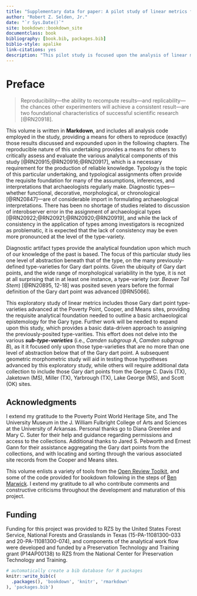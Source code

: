 ```yaml
--- 
title: "Supplementary data for paper: A pilot study of linear metrics for previously-defined type-varieties of Gary dart points"
author: "Robert Z. Selden, Jr."
date: "`r Sys.Date()`"
site: bookdown::bookdown_site
documentclass: book
bibliography: [book.bib, packages.bib]
biblio-style: apalike
link-citations: yes
description: "This pilot study is focused upon the analysis of linear metrics for whole/intact specimens of Gary dart points from the Poverty Point, Cooper, and Means sites in advance of a geometric morphometric study."
---
```


# Preface {-}

>Reproducibility—the ability to recompute results—and replicability—the chances other experimenters will achieve a consistent result—are two foundational characteristics of successful scientific research [@RN20918].

This volume is written in **Markdown**, and includes all analysis code employed in the study, providing a means for others to reproduce (exactly) those results discussed and expounded upon in the following chapters. The reproducible nature of this undertaking provides a means for others to critically assess and evaluate the various analytical components of this study [@RN20915;@RN20916;@RN20917], which is a necessary requirement for the production of reliable knowledge. Typology is the topic of this particular undertaking, and typological assignments often provide the requisite foundation for many of the assumptions, inferences, and interpretations that archaeologists regularly make. Diagnostic types---whether functional, decorative, morphological, or chronological [@RN20847]---are of considerable import in formulating archaeological interpretations. There has been no shortage of studies related to discussion of interobserver error in the assignment of archaeological types [@RN20922;@RN20921;@RN20920;@RN20919], and while the lack of consistency in the application of types among investigators is recognized as problematic, it is expected that the lack of consistency may be even more pronounced at the level of the type-variety.

Diagnostic artifact types provide the analytical foundation upon which much of our knowledge of the past is based. The focus of this particular study lies one level of abstraction beneath that of the type, on the many previously-defined type-varieties for Gary dart points. Given the ubiquity of Gary dart points, and the wide range of morphological variability in the type, it is not at all surprising that in at least one instance, a type-variety (_var. Beaver Tail Stem_) [@RN20895, 12-18] was posited seven years before the formal definition of the Gary dart point was advanced [@RN5066].

This exploratory study of linear metrics includes those Gary dart point type-varieties advanced at the Poverty Point, Cooper, and Means sites, providing the requisite analytical foundation needed to outline a basic archaeological epistemology for the Gary type. Further work will be needed to expand upon this study, which provides a basic data-driven approach to assigning the previously-posited type-varities. This effort does not delve into the various _**sub-type-varieties**_ (i.e., _Camden subgroup A_, _Camden subgroup B_), as it it focused only upon those type-varieties that are no more than one level of abstraction below that of the Gary dart point. A subsequent geometric morphometric study will aid in testing those hypotheses advanced by this exploratory study, while others will require additional data collection to include those Gary dart points from the George C. Davis (TX), Jaketown (MS), Miller (TX), Yarbrough (TX), Lake George (MS), and Scott (OK) sites.

## Acknowledgments

I extend my gratitude to the Poverty Point World Heritage Site, and The University Museum in the J. William Fulbright College of Arts and Sciences at the University of Arkansas. Personal thanks go to Diana Greenlee and Mary C. Suter for their help and guidance regarding permissions and access to the collections. Additional thanks to Jared S. Pebworth and Ernest Gann for their assistance aggregating the Gary dart points from the collections, and with locating and sorting through the various associated site records from the Cooper and Means sites.

This volume enlists a variety of tools from the [Open Review Toolkit](https://www.openreviewtoolkit.org/), and some of the code provided for bookdown following in the steps of [Ben Marwick](https://benmarwick.github.io/bookdown-ort/). I extend my gratitude to all who contribute comments and constructive criticisms throughout the development and maturation of this project.

## Funding

Funding for this project was provided to RZS by the United States Forest Service, National Forests and Grasslands in Texas (15-PA-11081300-033 and 20-PA-11081300-074), and components of the analytical work flow were developed and funded by a Preservation Technology and Training grant (P14AP00138) to RZS from the National Center for Preservation Technology and Training.

```r
# automatically create a bib database for R packages
knitr::write_bib(c(
  .packages(), 'bookdown', 'knitr', 'rmarkdown'
), 'packages.bib')
```
